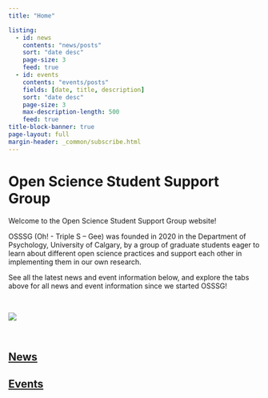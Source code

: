 ```yaml
---
title: "Home"

listing:
  - id: news
    contents: "news/posts"
    sort: "date desc"
    page-size: 3
    feed: true
  - id: events
    contents: "events/posts"
    fields: [date, title, description]
    sort: "date desc"
    page-size: 3
    max-description-length: 500
    feed: true
title-block-banner: true
page-layout: full
margin-header: _common/subscribe.html
---
```


# Open Science Student Support Group

Welcome to the Open Science Student Support Group website!

OSSSG (Oh! - Triple S – Gee) was founded in 2020 in the Department of Psychology, University of Calgary, by a group of graduate students eager to learn about different open science practices and support each other in implementing them in our own research.

See all the latest news and event information below, and explore the tabs above for all news and event information since we started OSSSG!

<br>

![](files/images/call-for-content-creators.png)

<br>

## [News](news/index.qmd)

:::{#news}
:::

## [Events](events/index.qmd)

:::{#events}
:::
